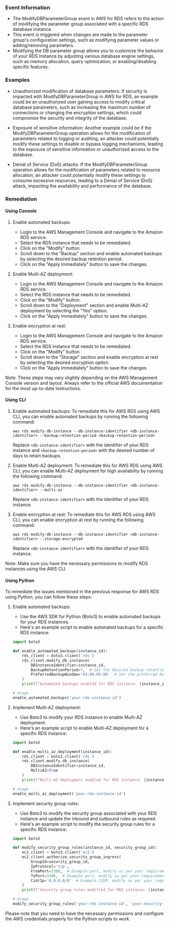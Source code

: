 
### Event Information

- The ModifyDBParameterGroup event in AWS for RDS refers to the action of modifying the parameter group associated with a specific RDS database instance.
- This event is triggered when changes are made to the parameter group's configuration settings, such as modifying parameter values or adding/removing parameters.
- Modifying the DB parameter group allows you to customize the behavior of your RDS instance by adjusting various database engine settings, such as memory allocation, query optimization, or enabling/disabling specific features.


### Examples

- Unauthorized modification of database parameters: If security is impacted with ModifyDBParameterGroup in AWS for RDS, an example could be an unauthorized user gaining access to modify critical database parameters, such as increasing the maximum number of connections or changing the encryption settings, which could compromise the security and integrity of the database.

- Exposure of sensitive information: Another example could be if the ModifyDBParameterGroup operation allows for the modification of parameters related to logging or auditing, an attacker could potentially modify these settings to disable or bypass logging mechanisms, leading to the exposure of sensitive information or unauthorized access to the database.

- Denial of Service (DoS) attacks: If the ModifyDBParameterGroup operation allows for the modification of parameters related to resource allocation, an attacker could potentially modify these settings to consume excessive resources, leading to a Denial of Service (DoS) attack, impacting the availability and performance of the database.

### Remediation

#### Using Console

1. Enable automated backups: 
   - Login to the AWS Management Console and navigate to the Amazon RDS service.
   - Select the RDS instance that needs to be remediated.
   - Click on the "Modify" button.
   - Scroll down to the "Backup" section and enable automated backups by selecting the desired backup retention period.
   - Click on the "Apply Immediately" button to save the changes.

2. Enable Multi-AZ deployment:
   - Login to the AWS Management Console and navigate to the Amazon RDS service.
   - Select the RDS instance that needs to be remediated.
   - Click on the "Modify" button.
   - Scroll down to the "Deployment" section and enable Multi-AZ deployment by selecting the "Yes" option.
   - Click on the "Apply Immediately" button to save the changes.

3. Enable encryption at rest:
   - Login to the AWS Management Console and navigate to the Amazon RDS service.
   - Select the RDS instance that needs to be remediated.
   - Click on the "Modify" button.
   - Scroll down to the "Storage" section and enable encryption at rest by selecting the desired encryption option.
   - Click on the "Apply Immediately" button to save the changes.

Note: These steps may vary slightly depending on the AWS Management Console version and layout. Always refer to the official AWS documentation for the most up-to-date instructions.

#### Using CLI

1. Enable automated backups: To remediate this for AWS RDS using AWS CLI, you can enable automated backups by running the following command:
   ```
   aws rds modify-db-instance --db-instance-identifier <db-instance-identifier> --backup-retention-period <backup-retention-period>
   ```
   Replace `<db-instance-identifier>` with the identifier of your RDS instance and `<backup-retention-period>` with the desired number of days to retain backups.

2. Enable Multi-AZ deployment: To remediate this for AWS RDS using AWS CLI, you can enable Multi-AZ deployment for high availability by running the following command:
   ```
   aws rds modify-db-instance --db-instance-identifier <db-instance-identifier> --multi-az
   ```
   Replace `<db-instance-identifier>` with the identifier of your RDS instance.

3. Enable encryption at rest: To remediate this for AWS RDS using AWS CLI, you can enable encryption at rest by running the following command:
   ```
   aws rds modify-db-instance --db-instance-identifier <db-instance-identifier> --storage-encrypted
   ```
   Replace `<db-instance-identifier>` with the identifier of your RDS instance.

Note: Make sure you have the necessary permissions to modify RDS instances using the AWS CLI.

#### Using Python

To remediate the issues mentioned in the previous response for AWS RDS using Python, you can follow these steps:

1. Enable automated backups:
   - Use the AWS SDK for Python (Boto3) to enable automated backups for your RDS instances.
   - Here's an example script to enable automated backups for a specific RDS instance:

   ```python
   import boto3

   def enable_automated_backups(instance_id):
       rds_client = boto3.client('rds')
       rds_client.modify_db_instance(
           DBInstanceIdentifier=instance_id,
           BackupRetentionPeriod=7,  # Set the desired backup retention period in days
           PreferredBackupWindow='03:00-05:00'  # Set the preferred backup window
       )
       print(f"Automated backups enabled for RDS instance: {instance_id}")

   # Usage
   enable_automated_backups('your-rds-instance-id')
   ```

2. Implement Multi-AZ deployment:
   - Use Boto3 to modify your RDS instance to enable Multi-AZ deployment.
   - Here's an example script to enable Multi-AZ deployment for a specific RDS instance:

   ```python
   import boto3

   def enable_multi_az_deployment(instance_id):
       rds_client = boto3.client('rds')
       rds_client.modify_db_instance(
           DBInstanceIdentifier=instance_id,
           MultiAZ=True
       )
       print(f"Multi-AZ deployment enabled for RDS instance: {instance_id}")

   # Usage
   enable_multi_az_deployment('your-rds-instance-id')
   ```

3. Implement security group rules:
   - Use Boto3 to modify the security group associated with your RDS instance and update the inbound and outbound rules as required.
   - Here's an example script to modify the security group rules for a specific RDS instance:

   ```python
   import boto3

   def modify_security_group_rules(instance_id, security_group_id):
       ec2_client = boto3.client('ec2')
       ec2_client.authorize_security_group_ingress(
           GroupId=security_group_id,
           IpProtocol='tcp',
           FromPort=3306,  # Example port, modify as per your requirement
           ToPort=3306,  # Example port, modify as per your requirement
           CidrIp='0.0.0.0/0'  # Example CIDR, modify as per your requirement
       )
       print(f"Security group rules modified for RDS instance: {instance_id}")

   # Usage
   modify_security_group_rules('your-rds-instance-id', 'your-security-group-id')
   ```

Please note that you need to have the necessary permissions and configure the AWS credentials properly for the Python scripts to work.

